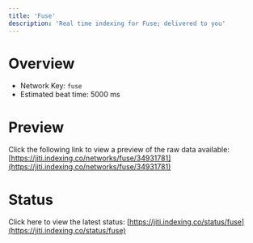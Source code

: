 ```yaml
---
title: 'Fuse'
description: 'Real time indexing for Fuse; delivered to you'
---
```


# Overview
- Network Key: `fuse`
- Estimated beat time: 5000 ms

# Preview
Click the following link to view a preview of the raw data available: [https://jiti.indexing.co/networks/fuse/34931781](https://jiti.indexing.co/networks/fuse/34931781)

# Status
Click here to view the latest status: [https://jiti.indexing.co/status/fuse](https://jiti.indexing.co/status/fuse)
